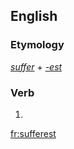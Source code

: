 ==English==

===Etymology===
''[[suffer]]'' + ''[[-est]]''

===Verb===
{{head|en}}

# {{en-archaic second-person singular of|suffer|lang=en}}

[[fr:sufferest]]